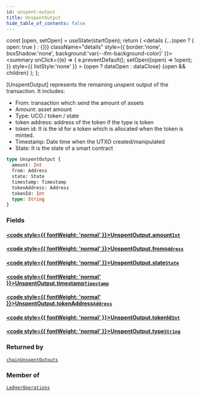 ```yaml
---
id: unspent-output
title: UnspentOutput
hide_table_of_contents: false
---
```







  const [open, setOpen] = useState(startOpen);
  return (
    <details {...(open ? { open: true } : {})} className="details" style={{ border:'none', boxShadow:'none', background:'var(--ifm-background-color)' }}>
      <summary
        onClick={(e) => {
          e.preventDefault();
          setOpen((open) => !open);
        }}
        style={{ listStyle:'none' }}
      >
      {open ? dataOpen : dataClose}
      </summary>
      {open && children}
    </details>
  );
};








[UnspentOutput] represents the remaining unspent output of the transaction.
It includes:
- From: transaction which send the amount of assets
- Amount: asset amount
- Type: UCO / token / state
- token address: address of the token if the type is token
- token id: It is the id for a token which is allocated when the token is minted.
- Timestamp: Date time when the UTXO created/manipulated
- State: It is the state of a smart contract


```graphql
type UnspentOutput {
  amount: Int
  from: Address
  state: State
  timestamp: Timestamp
  tokenAddress: Address
  tokenId: Int
  type: String
}
```




### Fields

#### [<code style={{ fontWeight: 'normal' }}>UnspentOutput.<b>amount</b></code>](#)<Bullet />[`Int`](/build/api/schema/scalars/int) <Badge class="badge badge--secondary" text="scalar"/> 
> 
> 
> 
> 

#### [<code style={{ fontWeight: 'normal' }}>UnspentOutput.<b>from</b></code>](#)<Bullet />[`Address`](/build/api/schema/scalars/address) <Badge class="badge badge--secondary" text="scalar"/> 
> 
> 
> 
> 

#### [<code style={{ fontWeight: 'normal' }}>UnspentOutput.<b>state</b></code>](#)<Bullet />[`State`](/build/api/schema/scalars/state) <Badge class="badge badge--secondary" text="scalar"/> 
> 
> 
> 
> 

#### [<code style={{ fontWeight: 'normal' }}>UnspentOutput.<b>timestamp</b></code>](#)<Bullet />[`Timestamp`](/build/api/schema/scalars/timestamp) <Badge class="badge badge--secondary" text="scalar"/> 
> 
> 
> 
> 

#### [<code style={{ fontWeight: 'normal' }}>UnspentOutput.<b>tokenAddress</b></code>](#)<Bullet />[`Address`](/build/api/schema/scalars/address) <Badge class="badge badge--secondary" text="scalar"/> 
> 
> 
> 
> 

#### [<code style={{ fontWeight: 'normal' }}>UnspentOutput.<b>tokenId</b></code>](#)<Bullet />[`Int`](/build/api/schema/scalars/int) <Badge class="badge badge--secondary" text="scalar"/> 
> 
> 
> 
> 

#### [<code style={{ fontWeight: 'normal' }}>UnspentOutput.<b>type</b></code>](#)<Bullet />[`String`](/build/api/schema/scalars/string) <Badge class="badge badge--secondary" text="scalar"/> 
> 
> 
> 
> 



### Returned by

[`chainUnspentOutputs`](/build/api/schema/queries/chain-unspent-outputs)  <Badge class="badge badge--secondary" text="query"/>

### Member of

[`LedgerOperations`](/build/api/schema/objects/ledger-operations)  <Badge class="badge badge--secondary" text="object"/>

